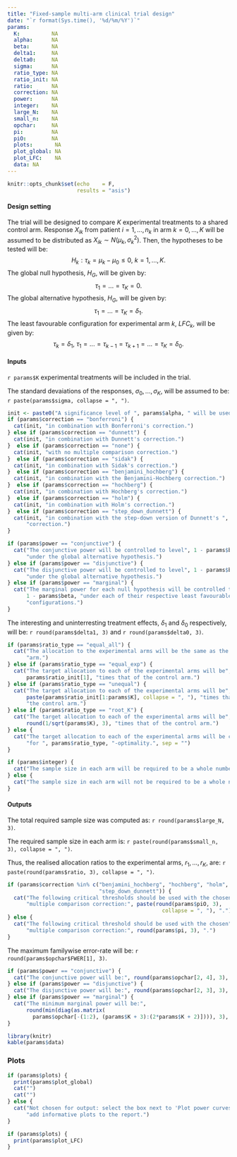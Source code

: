 ```yaml
---
title: "Fixed-sample multi-arm clinical trial design"
date: "`r format(Sys.time(), '%d/%m/%Y')`"
params:
  K:          NA
  alpha:      NA
  beta:       NA
  delta1:     NA
  delta0:     NA
  sigma:      NA
  ratio_type: NA
  ratio_init: NA
  ratio:      NA
  correction: NA
  power:      NA
  integer:    NA
  large_N:    NA
  small_n:    NA
  opchar:     NA
  pi:         NA
  piO:        NA
  plots:       NA
  plot_global: NA
  plot_LFC:    NA
  data: NA
---
```


```r
knitr::opts_chunk$set(echo    = F,
                      results = "asis")
```

#### Design setting

The trial will be designed to compare $K$ experimental treatments to a shared
control arm. Response $X_{ik}$ from patient $i=1,...,n_k$ in arm $k=0,...,K$
will be assumed to be distributed as $X_{ik} \sim N(\mu_k,\sigma_k^2)$. Then,
the hypotheses to be tested will be:
$$ H_k : \tau_k = \mu_k - \mu_0 \le 0,\ k=1,...,K.$$
The global null hypothesis, $H_G$, will be given by:
$$ \tau_1 = ... = \tau_K = 0. $$
The global alternative hypothesis, $H_G$, will be given by:
$$ \tau_1 = ... = \tau_K = \delta_1. $$
The least favourable configuration for experimental arm $k$, $LFC_k$, will be
given by:
$$ \tau_k = \delta_1,\ \tau_1 = ... = \tau_{k-1} = \tau_{k+1} = ... = \tau_K = \delta_0. $$

#### Inputs

`r params$K` experimental treatments will be included in the trial.

The standard devaiations of the responses, $\sigma_0,...,\sigma_K$, will be
assumed to be: `r paste(params$sigma, collapse = ", ")`.

```r
init <- paste0("A significance level of ", params$alpha, " will be used,")
if (params$correction == "bonferroni") {
  cat(init, "in combination with Bonferroni's correction.")
} else if (params$correction == "dunnett") {
  cat(init, "in combination with Dunnett's correction.")
}  else if (params$correction == "none") {
  cat(init, "with no multiple comparison correction.")
}  else if (params$correction == "sidak") {
  cat(init, "in combination with Sidak's correction.")
}  else if (params$correction == "benjamini_hochberg") {
  cat(init, "in combination with the Benjamini-Hochberg correction.")
}  else if (params$correction == "hochberg") {
  cat(init, "in combination with Hochberg's correction.")
}  else if (params$correction == "holm") {
  cat(init, "in combination with Holm's correction.")
}  else if (params$correction == "step_down_dunnett") {
  cat(init, "in combination with the step-down version of Dunnett's ",
      "correction.")
}
```

```r
if (params$power == "conjunctive") {
  cat("The conjunctive power will be controlled to level", 1 - params$beta,
      "under the global alternative hypothesis.")
} else if (params$power == "disjunctive") {
  cat("The disjunctive power will be controlled to level", 1 - params$beta,
      "under the global alternative hypothesis.")
} else if (params$power == "marginal") {
  cat("The marginal power for each null hypothesis will be controlled to level",
      1 - params$beta, "under each of their respective least favourable",
      "configurations.")
}
```

The interesting and uninterresting treatment effects, $\delta_1$ and $\delta_0$
respectively, will be: `r round(params$delta1, 3)` and
`r round(params$delta0, 3)`.

```r
if (params$ratio_type == "equal_all") {
  cat("The allocation to the experimental arms will be the same as the control",
      "arm.")
} else if (params$ratio_type == "equal_exp") {
  cat("The target allocation to each of the experimental arms will be",
      params$ratio_init[1], "times that of the control arm.")
} else if (params$ratio_type == "unequal") {
  cat("The target allocation to each of the experimental arms will be",
      paste(params$ratio_init[1:params$K], collapse = ", "), "times that of ",
      "the control arm.")
} else if (params$ratio_type == "root_K") {
  cat("The target allocation to each of the experimental arms will be",
      round(1/sqrt(params$K), 3), "times that of the control arm.")
} else {
  cat("The target allocation to each of the experimental arms will be chosen ",
      "for ", params$ratio_type, "-optimality.", sep = "")
} 
```

```r
if (params$integer) {
  cat("The sample size in each arm will be required to be a whole number.")
} else {
  cat("The sample size in each arm will not be required to be a whole number.")
}
```

#### Outputs

The total required sample size was computed as: `r round(params$large_N, 3)`.

The required sample size in each arm is:
`r paste(round(params$small_n, 3), collapse = ", ")`.

Thus, the realised allocation ratios to the experimental arms, $r_1,\dots,r_K$,
are: `r paste(round(params$ratio, 3), collapse = ", ")`.

```r
if (params$correction %in% c("benjamini_hochberg", "hochberg", "holm",
                             "step_down_dunnett")) {
  cat("The following critical thresholds should be used with the chosen",
      "multiple comparison correction:", paste(round(params$piO, 3),
                                                 collapse = ", "), ".")
} else {
  cat("The following critical threshold should be used with the chosen",
      "multiple comparison correction:", round(params$pi, 3), ".")
}
```

The maximum familywise error-rate will be: `r round(params$opchar$FWER[1], 3)`.

```r
if (params$power == "conjunctive") {
  cat("The conjunctive power will be:", round(params$opchar[2, 4], 3), ".")
} else if (params$power == "disjunctive") {
  cat("The disjunctive power will be:", round(params$opchar[2, 3], 3), ".")
} else if (params$power == "marginal") {
  cat("The minimum marginal power will be:",
      round(min(diag(as.matrix(
        params$opchar[-(1:2), (params$K + 3):(2*params$K + 2)]))), 3), ".")
}
```

```r
library(knitr)
kable(params$data)
```

### Plots

```r
if (params$plots) {
  print(params$plot_global)
  cat("")
  cat("")
} else {
  cat("Not chosen for output: select the box next to 'Plot power curves' to",
      "add informative plots to the report.")
}
```

```r
if (params$plots) {
  print(params$plot_LFC)
}
```
